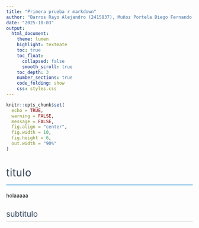 ```yaml
---
title: "Primera prueba r markdown"
author: "Barros Rayo Alejandro (2415837), Muñoz Portela Diego Fernando (2415620), Portilla Aguirre Johan Camilo (2422468), Aguirre Aldana Joan Sebastian (2419550) "
date: "2025-10-03"
output: 
  html_document:
    theme: lumen
    highlight: textmate
    toc: true
    toc_float:
      collapsed: false
      smooth_scroll: true
    toc_depth: 3
    number_sections: true
    code_folding: show
    css: styles.css
---
```


<style type="text/css">
/* Estilos refinados para publicación académica */
.main-container {
    max-width: 1200px !important;
    margin-left: auto;
    margin-right: auto;
    font-family: "Georgia", "Times New Roman", serif;
    line-height: 1.8;
}

/* ÍNDICE INTERACTIVO MEJORADO */
.tocify {
    border: none !important;
    border-radius: 12px !important;
    box-shadow: 0 4px 20px rgba(0,0,0,0.1) !important;
    background: linear-gradient(135deg, #f8f9fa 0%, #ffffff 100%) !important;
    font-family: "Helvetica Neue", Arial, sans-serif !important;
    transition: all 0.3s ease !important;
}

.tocify:hover {
    box-shadow: 0 6px 25px rgba(0,0,0,0.15) !important;
    transform: translateY(-2px) !important;
}

.tocify-header {
    background: linear-gradient(135deg, #2c3e50 0%, #3498db 100%) !important;
    color: white !important;
    padding: 15px 20px !important;
    border-radius: 12px 12px 0 0 !important;
    font-weight: 300 !important;
    letter-spacing: 1px !important;
}

.tocify-subheader {
    background-color: transparent !important;
}

.tocify-focus {
    background: linear-gradient(135deg, #3498db 0%, #2980b9 100%) !important;
    color: white !important;
    border-radius: 6px !important;
    padding-left: 10px !important;
    margin: 2px 5px !important;
    transition: all 0.3s ease !important;
}

.list-group-item {
    border: none !important;
    padding: 8px 15px !important;
    margin: 2px 0 !important;
    border-radius: 6px !important;
    transition: all 0.2s ease !important;
}

.list-group-item:hover {
    background-color: #e3f2fd !important;
    transform: translateX(5px) !important;
}

.tocify-extend-page {
    background: linear-gradient(135deg, #667eea 0%, #764ba2 100%) !important;
}

/* Botones de control del índice */
.toc-controls {
    background-color: #f8f9fa;
    padding: 10px 15px;
    border-radius: 8px;
    margin-bottom: 15px;
    border-left: 4px solid #3498db;
}

.toc-controls button {
    background: #3498db;
    color: white;
    border: none;
    padding: 5px 12px;
    margin-right: 8px;
    border-radius: 15px;
    font-size: 12px;
    cursor: pointer;
    transition: all 0.3s ease;
}

.toc-controls button:hover {
    background: #2980b9;
    transform: translateY(-1px);
}

/* Navegación entre secciones */
.section-navigation {
    position: fixed;
    bottom: 20px;
    right: 20px;
    background: white;
    border-radius: 50px;
    box-shadow: 0 4px 15px rgba(0,0,0,0.1);
    padding: 10px;
    z-index: 1000;
}

.nav-btn {
    background: #3498db;
    color: white;
    border: none;
    width: 40px;
    height: 40px;
    border-radius: 50%;
    margin: 0 5px;
    cursor: pointer;
    transition: all 0.3s ease;
}

.nav-btn:hover {
    background: #2980b9;
    transform: scale(1.1);
}

/* Progress bar */
.reading-progress {
    position: fixed;
    top: 0;
    left: 0;
    width: 100%;
    height: 3px;
    background: linear-gradient(90deg, #3498db, #2c3e50);
    transform-origin: left;
    transform: scaleX(0);
    transition: transform 0.3s ease;
    z-index: 9999;
}

/* Estilos del contenido principal */
.navbar {
    background: linear-gradient(135deg, #2c3e50 0%, #3498db 100%);
    border: none;
}

.navbar-brand {
    color: #ecf0f1 !important;
    font-weight: 300;
    letter-spacing: 1px;
}

h1 {
    color: #2c3e50;
    border-bottom: 2px solid #3498db;
    padding-bottom: 15px;
    font-weight: 400;
    letter-spacing: 0.5px;
}

h2, h3, h4, h5, h6 {
    color: #34495e;
    border-bottom: 1px solid #bdc3c7;
    padding-bottom: 8px;
    font-weight: 400;
}

.abstract {
    background-color: #f8f9fa;
    padding: 25px;
    border-left: 4px solid #3498db;
    margin-bottom: 30px;
    font-style: italic;
    color: #7f8c8d;
    border-radius: 0 8px 8px 0;
}

.toc-content {
    margin-left: 320px;
}

.section.level1 {
    margin-bottom: 50px;
    padding: 30px;
    background: white;
    border-radius: 8px;
    box-shadow: 0 2px 10px rgba(0,0,0,0.05);
}

blockquote {
    border-left: 4px solid #3498db;
    padding-left: 25px;
    color: #7f8c8d;
    font-style: italic;
    background: #f8f9fa;
    padding: 20px;
    border-radius: 0 8px 8px 0;
    margin: 20px 0;
}
</style>

```r
knitr::opts_chunk$set(
  echo = TRUE,
  warning = FALSE,
  message = FALSE,
  fig.align = "center",
  fig.width = 10,
  fig.height = 6,
  out.width = "90%"
)
```

# titulo

holaaaaa

## subtitulo

